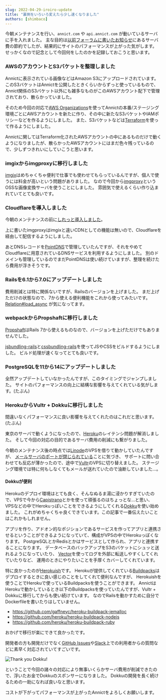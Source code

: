 ```yaml
---
slug: 2022-04-29-iroiro-update
title: "裏側をいろいろ変えたら少し速くなりました"
authors: [shimbaco]
---
```



今朝メンテナンスを行い、`annict.com` や `api.annict.com` が動いているサーバに手を入れました。
主な目的は[以前フォーラムに書いたお知らせ](https://annict.com/forum/posts/1492)にあるサーバ費の節約でしたが、結果的にサイトのパフォーマンスが上がった気がします。
せっかくなので記念として今回何をしたのかを記録しておこうと思います。

### AWSのアカウントとS3バケットを整理しました

Annictに表示されている画像などはAmazon S3にアップロードされています。
このS3バケットはAnnictを公開したときくらいからずっと使っているもので、
Annict関係のS3バケット以外にも雑多なものがこのAWSアカウント配下で管理されており、散らかっていました。

そのため今回の対応で[AWS Organizations](https://aws.amazon.com/jp/organizations/)を使ってAnnictの本番/ステージング環境ごとにAWSアカウントを新たに作り、その中に新たなS3バケットやIAMポリシーなどを作るようにしました。
また、S3バケットなどは[Terraform](https://www.terraform.io)を使って作るようにしました。

Annictに関してはTerraform化されたAWSアカウントの中にあるものだけで動くようになりましたが、散らかったAWSアカウントにはまだ色々残っているので、少しずつきれいにしていこうと思います。

### imgixからimgproxyに移行しました

[imgix](https://imgix.com)はめちゃくちゃ便利で仕事でも使わせてもらっているんですが、個人で使うには料金が高いという問題がありました。
なので今回から[imgproxy](https://github.com/imgproxy/imgproxy)というOSSな画像変換サーバを使うことにしました。
雰囲気で使えるくらい作り込まれていてとても良いです。

### Cloudflareを導入しました

今朝のメンテナンスの前に[しれっと導入しました](https://twitter.com/shimbaco/status/1519297621420314624)。

上に書いたimgproxyはimgixと違いCDNとしての機能は無いので、Cloudflareを経由して配信するようにしました。

あとDNSレコードを[PointDNS](https://pointhq.com)で管理していたんですが、それをやめてCloudflareに用意されているDNSサービスを利用するようにしました。
別のドメインも管理しているのでまだPointDNSは使い続けていますが、整理を続けたら費用が浮きそうです。

### Railsを6.1から7.0にアップデートしました

費用削減とは特に関係ないですが、Railsのバージョンを上げました。
まだ上げただけの状態なので、7から使える便利機能をこれから使ってみたいです。
[Relation#load_async](https://github.com/rails/rails/pull/41372) が気になってます。

### webpackからPropshaftに移行しました

[Propshaft](https://github.com/rails/propshaft)はRails 7から使えるものなので、バージョンを上げただけでもありませんでした。

[jsbundling-rails](https://github.com/rails/jsbundling-rails)と[cssbundling-rails](https://github.com/rails/cssbundling-rails)を使ってJSやCSSをビルドするようにしました。
ビルド処理が速くなってとても良いです。

### PostgreSQLを11から14にアップデートしました

全然アップデートしていなかったんですが、このタイミングでジャンプしました。
サイトのパフォーマンスの向上に結構な影響を与えてくれている気がします。(たぶん)

### HerokuからVultr + Dokkuに移行しました

間違いなくパフォーマンスに良い影響を与えてくれたのはこれだと思います。(たぶん)

東京のサーバで動くようになったので、[Heroku](https://www.heroku.com)のレイテンシ問題が解消しました。
そして今回の対応の目的であるサーバ費用の削減にも繋がりました。

今朝のメンテナンス後の時点では[Linode](https://www.linode.com)のVPSを借りて動かしていたんですが、
[メールサーバのポートが閉じられている](https://www.linode.com/community/questions/19082/i-just-created-my-first-linode-and-i-cant-send-emails-why)ことに気づき、
サポートに問い合わせても反応が薄かったので、途中で[Vultr](https://www.vultr.com)のVPSに切り替えました。
ステージング環境では特に何もしなくてもメールが送れていたので油断していました…。

#### Dokkuが便利

Herokuのデプロイ環境はとても良く、そんなぬるま湯に浸かりすぎていたので、VPSで今から[Capistrano](https://capistranorb.com)とかを使って頑張るのはちょっとな…と思い、
VPSなどの中でHerokuっぽいことをできるようにしてくれる[Dokku](https://dokku.com)を使い始めました。
これがめちゃくちゃ良くできています。この記事で一番伝えたいことはこれかもしれません。

アプリを作り、アドオン的なポジションであるサービスを作ってアプリと連携させるということができるようになっていて、構成がVPSの中でHerokuっぽくなります。
PostgreSQLとかRedisとかはサービスとして作られ、アプリと連携することになります。
データベースのバックアップをS3のバケットにシュッと送れるようになっていたり、
[Vector](https://github.com/vectordotdev/vector)を使ってログを外部に転送しやすくしてくれていたりなど、
運用のときにやりたいことを手厚くカバーしてくれています。

特に良かったのが[Herokuish](https://dokku.com/docs/deployment/builders/herokuish-buildpacks/)です。
Herokuが提供してくれている[Buildpacks](https://devcenter.heroku.com/articles/buildpacks)はデプロイするときに良い感じのことをしてくれて便利なんですが、
Herokuishを使うことでHerokuで使っているBuildpacksを使うことができます。
AnnictはHerokuで動かしているとき以下のBuildpacksを使っていたんですが、Vultr + Dokkuに移行してからも使い続けています。
なのでRailsを動かすために自分でDockerfileを書いたりはしていません。

- https://github.com/gaffneyc/heroku-buildpack-jemalloc
- https://github.com/heroku/heroku-buildpack-nodejs
- https://github.com/heroku/heroku-buildpack-ruby

おかげで移行が楽にできて良かったです。

開発者の方も開発だけでなく[GitHub Issues](https://github.com/dokku/dokku/issues)や[Slack](https://glider-slackin.herokuapp.com)上での利用者からの質問などに素早く対応されていてすごいです。

<img src={thankYouDokkuImageUrl} alt="Thank you Dokku!" />

ということで今回の諸々の対応により無事いくらかサーバ費用が削減できたので、浮いたお金でDokkuのスポンサーになりました。
Dokkuの開発を長く続けるための一助になれば良いなと思います。

コストが下がってパフォーマンスが上がったAnnictをよろしくお願いします。
